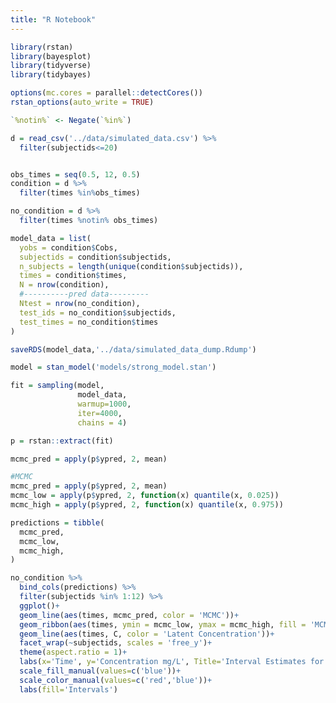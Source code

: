 ```yaml
---
title: "R Notebook"
---
```


```r
library(rstan)
library(bayesplot)
library(tidyverse)
library(tidybayes)

options(mc.cores = parallel::detectCores())
rstan_options(auto_write = TRUE)

`%notin%` <- Negate(`%in%`)

```

```r
d = read_csv('../data/simulated_data.csv') %>%
  filter(subjectids<=20)


obs_times = seq(0.5, 12, 0.5)
condition = d %>% 
  filter(times %in%obs_times)

no_condition = d %>% 
  filter(times %notin% obs_times)

model_data = list(
  yobs = condition$Cobs,
  subjectids = condition$subjectids,
  n_subjects = length(unique(condition$subjectids)),
  times = condition$times,
  N = nrow(condition),
  #----------pred data---------
  Ntest = nrow(no_condition),
  test_ids = no_condition$subjectids,
  test_times = no_condition$times
)

saveRDS(model_data,'../data/simulated_data_dump.Rdump')

```

```r

model = stan_model('models/strong_model.stan')

fit = sampling(model,
               model_data,
               warmup=1000,
               iter=4000,
               chains = 4)

p = rstan::extract(fit)

mcmc_pred = apply(p$ypred, 2, mean)

```


```r

#MCMC
mcmc_pred = apply(p$ypred, 2, mean)
mcmc_low = apply(p$ypred, 2, function(x) quantile(x, 0.025))
mcmc_high = apply(p$ypred, 2, function(x) quantile(x, 0.975))

predictions = tibble(
  mcmc_pred,
  mcmc_low,
  mcmc_high,
)

```


```r
no_condition %>% 
  bind_cols(predictions) %>% 
  filter(subjectids %in% 1:12) %>% 
  ggplot()+
  geom_line(aes(times, mcmc_pred, color = 'MCMC'))+
  geom_ribbon(aes(times, ymin = mcmc_low, ymax = mcmc_high, fill = 'MCMC'), alpha = 0.25)+
  geom_line(aes(times, C, color = 'Latent Concentration'))+
  facet_wrap(~subjectids, scales = 'free_y')+
  theme(aspect.ratio = 1)+
  labs(x='Time', y='Concentration mg/L', Title='Interval Estimates for concentration')+
  scale_fill_manual(values=c('blue'))+
  scale_color_manual(values=c('red','blue'))+
  labs(fill='Intervals')
```


